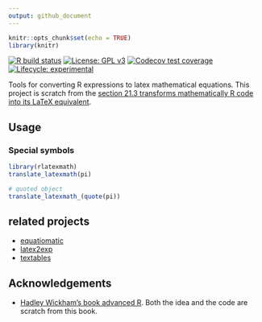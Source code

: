```yaml
---
output: github_document
---
```


```r
knitr::opts_chunk$set(echo = TRUE)
library(knitr)
```

[![R build status](https://github.com/yiluheihei/rlatexmath/workflows/R-CMD-check/badge.svg)](https://github.com/yiluheihei/rlatexmath/actions)
[![License: GPL v3](https://img.shields.io/badge/License-GPLv3-blue.svg)](https://github.com/yiluheihei/microbiomeMarker/blob/master/LICENSE.md)
[![Codecov test coverage](https://codecov.io/gh/yiluheihei/rlatexmath/branch/master/graph/badge.svg)](https://codecov.io/gh/yiluheihei/rlatexmath?branch=master)
[![Lifecycle: experimental](https://img.shields.io/badge/lifecycle-experimental-orange.svg)](https://www.tidyverse.org/lifecycle/#experimental)

Tools for converting R expressions to latex mathematical equations. This project
is scratch from the [section 21.3 transforms mathematically R code into its LaTeX
equivalent](https://adv-r.hadley.nz/translation.html#latex).

## Usage

### Special symbols

```r
library(rlatexmath)
translate_latexmath(pi)

# quoted object
translate_latexmath_(quote(pi))
```

## related projects

- [equatiomatic](https://github.com/datalorax/equatiomatic)
- [latex2exp](https://github.com/stefano-meschiari/latex2exp)
- [textables](https://github.com/setzler/textables)

## Acknowledgements

- [Hadley Wickham's book advanced R](https://adv-r.hadley.nz/translation.html#latex). 
Both the idea and the code are scratch from this book.

